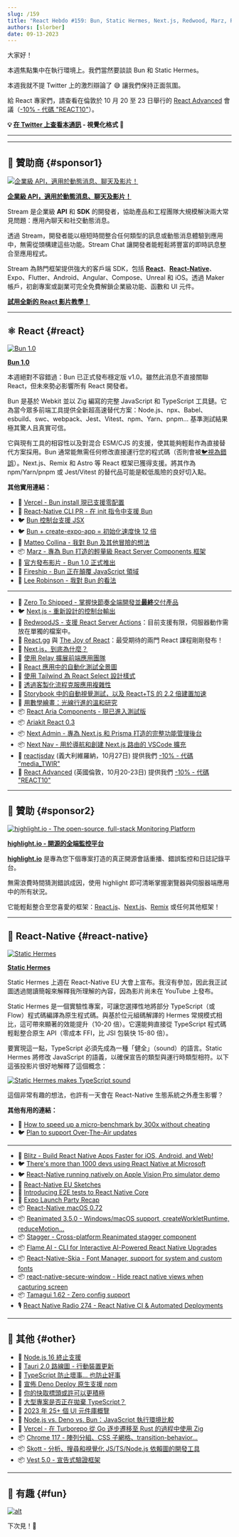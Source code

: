 ```yaml
---
slug: /159
title: "React Hebdo #159: Bun, Static Hermes, Next.js, Redwood, Marz, React Aria Components, Next Nav, visionOS, Reanimated, Flame, Skia Fonts, Stagger, Tamagui, TypeScript, Tauri..."
authors: [slorber]
date: 09-13-2023
---
```


大家好！

本週焦點集中在執行環境上。我們當然要談談 Bun 和 Static Hermes。

本週我就不提 Twitter 上的激烈辯論了 😅 讓我們保持正面氛圍。

給 React 專家們，請查看在倫敦於 10 月 20 至 23 日舉行的 [React Advanced](https://reactadvanced.com/?utm_source=email&utm_medium=thisweekinreact) 會議（[-10% - 代碼 "REACT10"](https://ti.to/gitnation/react-advanced-london-2023/discount/REACT10)）。

<!-- truncate -->

**💡 [在 Twitter 上查看本通訊](https://slo.im/thread) - 視覺化格式 🎨**

---


<Support />

---

## 💸 贊助商 {#sponsor1}

[![企業級 API，適用於動態消息、聊天及影片！](/emails/issues/153/stream.jpg)](https://getstream.io/video/voice-calling/?utm_source=thisweekinreact&utm_medium=sponsorship&utm_content=&utm_campaign=thisweekinreact_July2023_video_klmh22)

[**企業級 API，適用於動態消息、聊天及影片！**](https://getstream.io/video/docs/react/?utm_source=thisweekinreact&utm_medium=sponsorship&utm_content=&utm_campaign=thisweekinreact_July2023_video_klmh22)

Stream 是企業級 **API** 和 **SDK** 的開發者，協助產品和工程團隊大規模解決兩大常見問題：應用內聊天和社交動態消息。

透過 Stream，開發者能以極短時間整合任何類型的訊息或動態消息體驗到應用中，無需從頭構建這些功能。Stream Chat 讓開發者能輕鬆將豐富的即時訊息整合至應用程式。

Stream 為熱門框架提供強大的客戶端 SDK，包括 [**React**](https://getstream.io/chat/sdk/react/?utm_source=thisweekinreact&utm_medium=sponsorship&utm_content=&utm_campaign=thisweekinreact_July2023_video_klmh22)、[**React-Native**](https://getstream.io/chat/sdk/react-native/?utm_source=thisweekinreact&utm_medium=sponsorship&utm_content=&utm_campaign=thisweekinreact_July2023_video_klmh22)、Expo、Flutter、Android、Angular、Compose、Unreal 和 iOS。透過 Maker 帳戶，初創專案或副業可完全免費解鎖企業級功能、函數和 UI 元件。

[**試用全新的 React 影片教學！**](https://getstream.io/video/docs/react/?utm_source=thisweekinreact&utm_medium=sponsorship&utm_content=&utm_campaign=thisweekinreact_July2023_video_klmh22)

---

## ⚛️ React {#react}

[![Bun 1.0](/emails/issues/159/bun.jpg)](https://bun.sh/blog/bun-v1.0)

[**Bun 1.0**](https://bun.sh/blog/bun-v1.0)

本週絕對不容錯過：Bun 已正式發布穩定版 v1.0。雖然此消息不直接關聯 React，但未來勢必影響所有 React 開發者。

Bun 是基於 Webkit 並以 Zig 編寫的完整 JavaScript 和 TypeScript 工具鏈。它為當今眾多前端工具提供全新超高速替代方案：Node.js、npx、Babel、esbuild、swc、webpack、Jest、Vitest、npm、Yarn、pnpm... 基準測試結果極其驚人且真實可信。

它與現有工具的相容性以及對混合 ESM/CJS 的支援，使其能夠輕鬆作為直接替代方案採用。Bun 通常能無需任何修改直接運行您的程式碼（否則會被[🐦視為錯誤](https://twitter.com/jarredsumner/status/1700497869160268155)）。Next.js、Remix 和 Astro 等 React 框架已獲得支援。將其作為 npm/Yarn/pnpm 或 Jest/Vitest 的替代品可能是較低風險的良好切入點。

**其他實用連結：**

- 📣 [Vercel - Bun install 現已支援零配置](https://vercel.com/changelog/bun-install-is-now-supported-with-zero-configuration)
- 👀 [React-Native CLI PR - 在 init 指令中支援 Bun](https://github.com/react-native-community/cli/pull/2073)
- 🐦 [Bun 控制台支援 JSX](https://twitter.com/jarredsumner/status/1701499357080736047)
- 🐦 [Bun + create-expo-app = 初始化速度快 12 倍](https://twitter.com/notbrent/status/1701044351177244790)
- 📜 [Matteo Collina - 我對 Bun 及其他冒險的想法](https://adventures.nodeland.dev/archive/my-thoughts-on-bun/)
- 📦 [Marz - 專為 Bun 打造的輕量級 React Server Components 框架](https://github.com/hex2f/marz)
- 🎥 [官方發布影片 - Bun 1.0 正式推出](https://www.youtube.com/watch?v=BsnCpESUEqM)
- 🎥 [Fireship - Bun 正在顛覆 JavaScript 領域](https://www.youtube.com/watch?v=dWqNgzZwVJQ)
- 🎥 [Lee Robinson - 我對 Bun 的看法](https://www.youtube.com/watch?v=z_66kDwxwBI)

---

- 💸 [Zero To Shipped - 掌握快節奏全端開發並**最終**交付產品](https://www.zerotoshipped.com/)
- 🐦 [Next.js - 重新設計的控制台輸出](https://twitter.com/leeerob/status/1701775526459756620)
- 👀 [RedwoodJS - 支援 React Server Actions](https://community.redwoodjs.com/t/react-server-components-rsc/5081/7)：目前支援有限，伺服器動作需放在單獨的檔案中。
- 👀 [React.gg](https://react.gg/) 與 [The Joy of React](https://www.joyofreact.com/)：最受期待的兩門 React 課程剛剛發布！
- 📜 [Next.js，到底為什麼？](https://pilcrow.vercel.app/blog/nextjs-why)
- 📜 [使用 Relay 擴展前端應用團隊](https://hasura.io/blog/scaling-frontend-app-teams-using-relay/)
- 📜 [React 應用中的自動化測試全景圖](https://reacthandbook.dev/automated-testing)
- 📜 [使用 Tailwind 為 React Select 設計樣式](https://www.jussivirtanen.fi/writing/styling-react-select-with-tailwind)
- 📜 [透過客製化流程克服應用複雜性](https://www.40seas.com/blog/overcoming-application-complexity-with-customized-flows)
- 📜 [Storybook 中的自動視覺測試，以及 React+TS 的 2.2 倍建置加速](https://storybook.js.org/blog/automatic-visual-tests-plus-2x-faster-react-ts/)
- 📜 [用數學繪畫：光線行進的溫和研究](https://blog.maximeheckel.com/posts/painting-with-math-a-gentle-study-of-raymarching/)
- 📦 [React Aria Components - 現已進入測試版](https://react-spectrum.adobe.com/releases/2023-09-07.html)
- 📦 [Ariakit React 0.3](https://github.com/ariakit/ariakit/releases/tag/@ariakit/react@0.3.0)
- 📦 [Next Admin - 專為 Next.js 和 Prisma 打造的完整功能管理後台](https://github.com/premieroctet/next-admin)
- 📦 [Next Nav - 用於導航和創建 Next.js 路由的 VSCode 擴充](https://www.next-nav.com/)
- 👥 [reactjsday](https://2023.reactjsday.it/) (義大利維羅納，10月27日) 提供我們 [-10% - 代碼 "media_TWIR"](https://ti.to/grusp/reactjsday-2023/discount/media_TWIR)
- 👥 [React Advanced](https://reactadvanced.com/?utm_source=email&utm_medium=thisweekinreact) (英國倫敦，10月20-23日) 提供我們 [-10% - 代碼 "REACT10"](https://ti.to/gitnation/react-advanced-london-2023/discount/REACT10)

<SubscribeFormEmbed placement="middle" />

---

## 💸 贊助 {#sponsor2}

[![highlight.io - The open-source, full-stack Monitoring Platform](/emails/issues/159/highlight.jpg)](http://highlight.io)

[**highlight.io - 開源的全端監控平台**](http://highlight.io)

[**highlight.io**](http://highlight.io) 是專為您下個專案打造的真正開源會話重播、錯誤監控和日誌記錄平台。

無需浪費時間猜測錯誤成因，使用 highlight 即可清晰掌握瀏覽器與伺服器端應用中的所有狀況。

它能輕鬆整合至您喜愛的框架：[React.js](https://www.highlight.io/docs/getting-started/client-sdk/reactjs)、[Next.js](https://www.highlight.io/docs/getting-started/fullstack-frameworks/next-js)、[Remix](https://www.highlight.io/docs/getting-started/fullstack-frameworks/remix) 或任何其他框架！

---

## 📱 React-Native {#react-native}

[![Static Hermes](/emails/issues/159/hermes.jpg)](https://speakerdeck.com/tmikov2023/static-hermes-react-native-eu-2023-announcement)

[**Static Hermes**](https://speakerdeck.com/tmikov2023/static-hermes-react-native-eu-2023-announcement)

Static Hermes 上週在 React-Native EU 大會上宣布。我沒有參加，因此我正試圖透過閱讀簡報來解釋我所理解的內容，因為影片尚未在 YouTube 上發布。

Static Hermes 是一個實驗性專案，可讓您選擇性地將部分 TypeScript（或 Flow）程式碼編譯為原生程式碼。與基於位元組碼解譯的 Hermes 常規模式相比，這可帶來顯著的效能提升（10-20 倍）。它還能夠直接從 TypeScript 程式碼輕鬆整合原生 API（零成本 FFI，比 JSI 包裝快 15-80 倍）。

要實現這一點，TypeScript 必須先成為一種「健全」（sound）的語言。Static Hermes 將修改 JavaScript 的語義，以確保宣告的類型與運行時類型相符。以下這張投影片很好地解釋了這個概念：

[![Static Hermes makes TypeScript sound](/emails/issues/159/hermes2.jpg)](https://speakerdeck.com/tmikov2023/static-hermes-react-native-eu-2023-announcement?slide=14)

這個非常有趣的想法，也許有一天會在 React-Native 生態系統之外產生影響？

**其他有用的連結：**

- 📜 [How to speed up a micro-benchmark by 300x without cheating](https://tmikov.blogspot.com/2023/09/how-to-speed-up-micro-benchmark-300x.html)
- 🐦 [Plan to support Over-The-Air updates](https://twitter.com/mdj_dev/status/1700424775116493053)

---

- 💸 [Blitz - Build React Native Apps Faster for iOS, Android, and Web!](https://www.blitz-rn.com/)
- 🐦 [There's more than 1000 devs using React Native at Microsoft](https://twitter.com/thymikee/status/1700100221940662684)
- 🐦 [React-Native running natively on Apple Vision Pro simulator demo](https://twitter.com/o_kwasniewski/status/1701626162521190688)
- 🧵 [React-Native EU Sketches](https://twitter.com/DelphineBugner/status/1700077346852622504)
- 📜 [Introducing E2E tests to React Native Core](https://www.callstack.com/blog/introducing-e2e-tests-to-react-native-core)
- 📜 [Expo Launch Party Recap](https://blog.expo.dev/expo-launch-party-recap-697d7b7739e8)
- 📦 [React-Native macOS 0.72](https://github.com/microsoft/react-native-macos/releases/tag/v0.72.0)
- 📦 [Reanimated 3.5.0 - Windows/macOS support, createWorkletRuntime, reduceMotion...](https://github.com/software-mansion/react-native-reanimated/releases/tag/3.5.0)
- 📦 [Stagger - Cross-platform Reanimated stagger component](https://github.com/animate-react-native/stagger)
- 📦 [Flame AI - CLI for Interactive AI-Powered React Native Upgrades](https://github.com/infinitered/flame)
- 📦 [React-Native-Skia - Font Manager, support for system and custom fonts](https://shopify.github.io/react-native-skia/docs/text/fonts/)
- 📦 [react-native-secure-window - Hide react native views when capturing screen](https://github.com/bufgix/react-native-secure-window)
- 📦 [Tamagui 1.62 - Zero config support](https://github.com/tamagui/tamagui/releases/tag/v1.62.0)
- 🎙️ [React Native Radio 274 - React Native CI & Automated Deployments](https://reactnativeradio.com/episodes/rnr-274-react-native-ci-automated-deployments)

---

## 🔀 其他 {#other}

- 👀 [Node.js 16 終止支援](https://nodejs.org/en/blog/announcements/nodejs16-eol)
- 📜 [Tauri 2.0 路線圖 - 行動裝置更新](https://beta.tauri.app/blog/roadmap-to-tauri-2-0/)
- 📜 [TypeScript 防止壞事... 也防止好事](https://kyleshevlin.com/typescript-prevents-bad-things-and-good-things)
- 📜 [宣佈 Deno Deploy 原生支援 npm](https://deno.com/blog/npm-on-deno-deploy)
- 📜 [你的快取標頭或許可以更積極](https://www.macarthur.me/posts/more-aggressive-cache-headers)
- 📜 [大型專案是否正在拋棄 TypeScript？](https://www.totaltypescript.com/are-big-projects-ditching-typescript)
- 📜 [2023 年 25+ 個 UI 元件庫概覽](https://www.builder.io/blog/25-plus-ui-component-libraries)
- 📜 [Node.js vs. Deno vs. Bun：JavaScript 執行環境比較](https://snyk.io/fr/blog/javascript-runtime-compare-node-deno-bun/)
- 📜 [Vercel - 在 Turborepo 從 Go 逐步遷移至 Rust 的過程中使用 Zig](https://vercel.com/blog/how-we-continued-porting-turborepo-to-rust)
- 📦 [Chrome 117 - 陣列分組、CSS 子網格、transition-behavior...](https://developer.chrome.com/en/blog/new-in-chrome-117/)
- 📦 [Skott - 分析、搜尋和視覺化 JS/TS/Node.js 依賴圖的開發工具](https://dev.to/antoinecoulon/introducing-skott-the-new-madge-1bfl)
- 📦 [Vest 5.0 - 宣告式驗證框架](https://github.com/ealush/vest/releases/tag/vest%405.0.1)

---

## 🤭 有趣 {#fun}

[![alt](/emails/issues/159/meme.jpg)](https://twitter.com/sebastienlorber/status/1701293733822541931)

下次見！👋